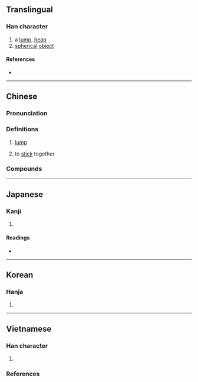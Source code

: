 {{character info}}
==Translingual==

===Han character===
{{Han char|rn=32|rad=土|as=05|sn=8|four=43111|canj=GJP|ids=⿰土它}}

# a [[lump]], [[heap]]
# [[spherical]] [[object]]

====References====
* {{Han ref|kx=0226.200|dkj=04974|dj=0461.320|hdz=10435.060|uh=5768|ud=22376|bh=CC40|bd=52288}}

----

==Chinese==
{{zh-forms}}

===Pronunciation===
{{zh-pron
|m=tuó
|c=to4
|cat=
}}

===Definitions===
{{zh-hanzi}}

# [[lump]]
#: {{zh-co|一 坨 屎}}
# {{lb|zh|of cooked wheaten food}} to [[stick]] together

===Compounds===
{{zh-der|一坨|冰坨|坨子|坨里|鹽坨子}}

----

==Japanese==

===Kanji===
{{ja-kanji|grade=|rs=土05}}

# {{rfdef|ja|sort=土05}}

====Readings====
* {{ja-readings|on=[[い]] (i), [[た]] (ta), [[だ]] (da)|kun=[[けわしい]] (kewashii)}}

----

==Korean==

===Hanja===
{{ko-hanja|hangeul=이|rv=i|mr=i}}

# {{rfdef|ko|sort=土05}}

----

==Vietnamese==

===Han character===
{{vi-readings|rs=土05
|hanviet=đà-gdhn;tvctdhv;hvttd
|phienthiet=
|nom=đà-gdhn
}}

# {{han tu form of|đà|used to designate [[heap]]s or small spherical objects}}

===References===
<references/>